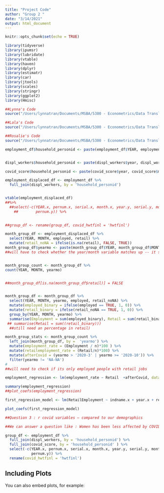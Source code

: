 ```yaml
---
title: "Project Code"
author: "Group 2 "
date: "3/14/2021"
output: html_document
---
```


```r
knitr::opts_chunk$set(echo = TRUE)
```


```r
library(tidyverse)
library(ipumsr)
library(lubridate)
library(vtable)
library(haven)
library(dplyr)
library(estimatr)
library(car)
library(jtools)
library(scales)
library(stringr)
library(ggplot2)
library(Hmisc)


```

```r

##Lynna's Code 
source("/Users/lynnatran/Documents/MSBA/5300 - Econometrics/Data Translation Challenge/Git Repository/Group2DataTranslationChallenge5300/code/Lynna-2RCodeforEmploymentVariables.R")
```

```r
##Lala's Code 
source("/Users/lynnatran/Documents/MSBA/5300 - Econometrics/Data Translation Challenge/Git Repository/Group2DataTranslationChallenge5300/code/03_g2_dtc_tidy_data.R")
```

```r
##Rosalie's Code 
source("/Users/lynnatran/Documents/MSBA/5300 - Econometrics/Data Translation Challenge/Git Repository/Group2DataTranslationChallenge5300/code/Yeehaw.R")

```



```r
employment_df$household_personid <- paste(employment_df$YEAR, employment_df$MONTH, employment_df$SERIAL, employment_df$PERNUM, sep="-")


displ_workers$household_personid <- paste(displ_workers$year, displ_workers$month, displ_workers$serial, displ_workers$pernum, sep="-")

covid_score$household_personid <- paste(covid_score$year, covid_score$month, covid_score$serial, covid_score$pernum, sep="-")

```



```r

employment_displaced_df <- employment_df %>%
  full_join(displ_workers, by = 'household_personid')


vtable(employment_displaced_df)
##%>%
  ##select(-c(YEAR.x, pernum.x, serial.x, month.x, year.y, serial.y, month.y, hrhhid2,
    ##        pernum.y)) %>%
  

##group_df <- rename(group_df, covid_hwtfinl = 'hwtfinl')
```


```r

month_group_df <- employment_displaced_df %>%
  select(YEAR, MONTH, employed, retail) %>%
  mutate(retail_noNA = ifelse(is.na(retail), FALSE, TRUE))
month_group_df$yearmo <- paste(month_group_df$YEAR, month_group_df$MONTH, sep="-")
##will have to check whether the year/month variable matches up -- it should!


month_group_count <- month_group_df %>%
count(YEAR, MONTH, yearmo)


##month_group_df[is.na(month_group_df$retail)] = FALSE


month_group_df <- month_group_df %>%
  select(YEAR, MONTH, yearmo, employed, retail_noNA) %>%
  mutate(employed_binary = ifelse(employed == TRUE, 1, 0)) %>%
  mutate(retail_binary = ifelse(retail_noNA == TRUE, 1, 0)) %>%
  group_by(YEAR, MONTH, yearmo) %>% 
  summarise(Employment = sum(employed_binary), Retail = sum(retail_binary)) ##%>%
 ## summarise(Retail = sum((retail_binary)))
  ##still need an percentage in retail)

month_group_stats <- month_group_count %>%
  left_join(month_group_df, by =  'yearmo') %>%
  mutate(employment_rate = (Employment / n)*100 ) %>%
  mutate(retailemployment_rate = (Retail/n)*100) %>%
  mutate(afterCovid = (yearmo > '2020-3' | yearmo >= '2020-10')) %>%
  filter(yearmo != 'NA-NA')
#   
##will need to check if its only employed people with retail jobs  


```

```r

employment_regression <- lm(employment_rate ~ Retail  +afterCovid, data = month_group_stats)

summary(employment_regression)
##plot_coefs(employment_regression)

```






```r

first_regression_model <- lm(RetailEmployment ~ indname.x + year.x + retail.x + unemployed, data = month_group_df)

plot_coefs(first_regression_model)

```

```r
##Question 3 : r covid variables – compared to our demographics

##We can answer a question like : Women has been less affected by COVID therefore they should be targets 

group_df <- employment_df %>%
  full_join(displ_workers, by = 'household_personid') %>%
  full_join(covid_score, by = 'household_personid' ) %>%
  select(-c(YEAR.x, pernum.x, serial.x, month.x, year.y, serial.y, month.y, hrhhid2,
            pernum.y)) %>%
  rename(covid_hwtfinl = 'hwtfinl')

```

## Including Plots

You can also embed plots, for example:

```r

```


